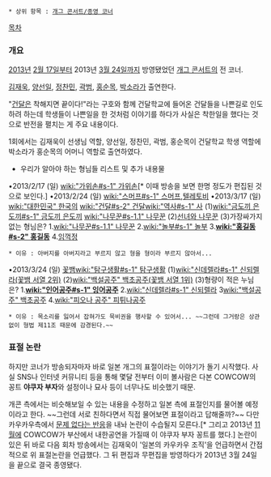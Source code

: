  * 상위 항목 : [[개그 콘서트/종영 코너]]
[[목차]]

=== 개요 ===
[[2013년]] [[2월 17일]]부터 2013년 [[3월 24일]]까지 방영됐었던 [[개그 콘서트]]의 전 코너.

[[김재욱#s-3|김재욱]], [[양선일]], [[정찬민]], [[곽범]], [[홍순목]], [[박소라#s-2|박소라]]가 출연한다.

"[[건달#s-2|건달]]은 착해지면 끝이다!"라는 구호와 함께 건달학교에 들어온 건달들을 나쁜길로 인도하려 하는데 학생들이 나쁜일을 한 것처럼 이야기를 하다가 사실은 착한일을 했다는 것으로 반전을 펼치는 게 주요 내용이다.

1회에서는 김재욱이 선생님 역할, 양선일, 정찬민, 곽범, 홍순목이 건달학교 학생 역할에 박소라가 홍순목의 어머니 역할로 출연하였다.

*우리가 알아야 하는 형님들 리스트 및 추가 내용물
•2013/2/17 (일) [[wiki:"가위손#s-1" 가위손]][* 이때 방송을 보면 한명 정도가 편집된 것으로 보인다.]
•2013/2/24 (일) [[wiki:"스머프#s-1" 스머프]],[[텔레토비]]
•2013/3/17 (일) [[wiki:"대한민국" 한국]]의 [[wiki:"건달#s-2" 건달]][[wiki:"역사#s-1" 사]]
(1)[[wiki:"금도끼 은도끼#s-1" 금도끼 은도끼]] [[wiki:"나무꾼#s-1.1" 나무꾼]]
(2)[[선녀와 나무꾼]]
(3)가장싸가지 없는 형님은? 1.[[wiki:"나무꾼#s-1.1" 나무꾼]] 2.[[wiki:"놀부#s-1" 놀부]] 3.'''[[wiki:"홍길동#s-2" 홍길동]]''' 4.[[임꺽정]]
 * 이유 : 아버지를 아버지라고 부르지 않고 형을 형이라 부르지 않아서...
•2013/3/24 (일) [[꽃뱀]][[wiki:"탐구생활#s-1" 탐구생활]]
(1)[[wiki:"신데렐라#s-1" 신되렐라(꽃뱀 서열 2위)]]
(2)[[wiki:"백설공주" 백초공주(꽃뱀 서열 1위)]]
(3)형량이 적은 누님은? 1.'''[[wiki:"인어공주#s-1" 잉어공주]]''' 2.[[wiki:"신데렐라#s-1" 신되렐라]] 3[[wiki:"백설공주" 백초공주]] 4.[[wiki:"피오나 공주" 피튀나공주]]
 * 이유 : 목소리를 잃어서 잡혀가도 묵비권을 행사할 수 있어서... ~~그런데 그거랑은 상관없이 형법 제11조 때문에 감경된다.~~

=== 표절 논란 ===
하지만 코너가 방송되자마자 바로 일본 개그의 표절이라는 이야기가 돌기 시작했다.
사실 SNS나 인터넷 커뮤니티 등을 통해 몇달 전부터 이미 볼사람은 다본 COWCOW의 꽁트 '''야쿠자 부자'''와 설정이나 묘사 등이 너무나도 비슷했기 때문.

{{{#!HTML
<object id='skplayer' name='skplayer' width='480' height='384' classid='clsid:D27CDB6E-AE6D-11cf-96B8-444553540000' codebase='http://download.macromedia.com/pub/shockwave/cabs/flash/swflash.cab#version=9.0.115.00'><param name='movie' value='http://v.nate.com/v.sk/movie/0|220911203/20120814230801584224521001' /><param name='allowFullscreen' value='true' /><param name='allowScriptAccess' value='always' /><param name='wmode' value='transparent' /><embed src='http://v.nate.com/v.sk/movie/0|220911203/20120814230801584224521001' wmode='transparent' allowScriptAccess='always' allowFullscreen='true' name='skplayer' width='480' height='384' type='application/x-shockwave-flash' pluginspage='http://www.macromedia.com/go/getflashplayer' /></object>
}}}

개콘 측에서는 비슷해보일 수 있는 내용을 수정하고 일본 측에 표절인지를 물어볼 예정이라고 한다. ~~그런데 서로 친하다면서 직접 물어보면 표절이라고 답해줄까?~~ 다만 카우카우측에서 [http://news.naver.com/main/read.nhn?mode=LSD&mid=shm&sid1=106&oid=108&aid=0002201495 문제 없다는 반응]을 내놔 논란이 수습될지 모른다.[* 그리고 2013년 [[11월]]에 COWCOW가 부산에서 내한공연을 가질때 이 야쿠자 부자 꽁트를 했다.] 논란이 있은 뒤 바로 다음 회차 방송에서는 김재욱이 '일본의 카우카우 조직'을 언급하면서 간접적으로 위 표절논란을 언급했다.
그 뒤 편집과 무편집을 방영하다가 2013년 3월 24일을 끝으로 결국 종영됐다.
